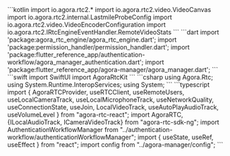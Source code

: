 <PlatformWrapper platform="android">
    ```kotlin
    import io.agora.rtc2.*
    import io.agora.rtc2.video.VideoCanvas
    import io.agora.rtc2.internal.LastmileProbeConfig
    import io.agora.rtc2.video.VideoEncoderConfiguration
    import io.agora.rtc2.IRtcEngineEventHandler.RemoteVideoStats
    ```
</PlatformWrapper>
<PlatformWrapper platform="flutter">
    ```dart
    import 'package:agora_rtc_engine/agora_rtc_engine.dart';
    import 'package:permission_handler/permission_handler.dart';
    import 'package:flutter_reference_app/authentication-workflow/agora_manager_authentication.dart';
    import 'package:flutter_reference_app/agora-manager/agora_manager.dart';
    ```
</PlatformWrapper>
<PlatformWrapper platform={["ios","macos"]}>
    ```swift
    import SwiftUI
    import AgoraRtcKit
    ```
</PlatformWrapper>
<PlatformWrapper platform="unity">
    ```csharp
    using Agora.Rtc;
    using System.Runtime.InteropServices;
    using System;
    ```
</PlatformWrapper>
<PlatformWrapper platform="react-js">
    ```typescript
    import {
        AgoraRTCProvider,
        useRTCClient,
        useRemoteUsers,
        useLocalCameraTrack,
        useLocalMicrophoneTrack,
        useNetworkQuality,
        useConnectionState,
        useJoin,
        LocalVideoTrack,
        useAutoPlayAudioTrack,
        useVolumeLevel
    } from "agora-rtc-react";
    import AgoraRTC, {ILocalAudioTrack, ICameraVideoTrack} from "agora-rtc-sdk-ng";
    import AuthenticationWorkflowManager from "../authentication-workflow/authenticationWorkflowManager";
    import { useState, useRef, useEffect } from "react";
    import config from "../agora-manager/config";
    ```
</PlatformWrapper>